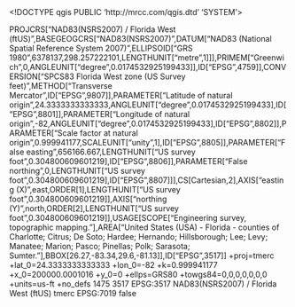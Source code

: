 <!DOCTYPE qgis PUBLIC 'http://mrcc.com/qgis.dtd' 'SYSTEM'>
<qgis version="3.28.3-Firenze">
  <identifier></identifier>
  <parentidentifier></parentidentifier>
  <language></language>
  <type></type>
  <title></title>
  <abstract></abstract>
  <contact>
    <name></name>
    <organization></organization>
    <position></position>
    <voice></voice>
    <fax></fax>
    <email></email>
    <role></role>
  </contact>
  <links/>
  <fees></fees>
  <encoding></encoding>
  <crs>
    <spatialrefsys nativeFormat="Wkt">
      <wkt>PROJCRS["NAD83(NSRS2007) / Florida West (ftUS)",BASEGEOGCRS["NAD83(NSRS2007)",DATUM["NAD83 (National Spatial Reference System 2007)",ELLIPSOID["GRS 1980",6378137,298.257222101,LENGTHUNIT["metre",1]]],PRIMEM["Greenwich",0,ANGLEUNIT["degree",0.0174532925199433]],ID["EPSG",4759]],CONVERSION["SPCS83 Florida West zone (US Survey feet)",METHOD["Transverse Mercator",ID["EPSG",9807]],PARAMETER["Latitude of natural origin",24.3333333333333,ANGLEUNIT["degree",0.0174532925199433],ID["EPSG",8801]],PARAMETER["Longitude of natural origin",-82,ANGLEUNIT["degree",0.0174532925199433],ID["EPSG",8802]],PARAMETER["Scale factor at natural origin",0.999941177,SCALEUNIT["unity",1],ID["EPSG",8805]],PARAMETER["False easting",656166.667,LENGTHUNIT["US survey foot",0.304800609601219],ID["EPSG",8806]],PARAMETER["False northing",0,LENGTHUNIT["US survey foot",0.304800609601219],ID["EPSG",8807]]],CS[Cartesian,2],AXIS["easting (X)",east,ORDER[1],LENGTHUNIT["US survey foot",0.304800609601219]],AXIS["northing (Y)",north,ORDER[2],LENGTHUNIT["US survey foot",0.304800609601219]],USAGE[SCOPE["Engineering survey, topographic mapping."],AREA["United States (USA) - Florida - counties of Charlotte; Citrus; De Soto; Hardee; Hernando; Hillsborough; Lee; Levy; Manatee; Marion; Pasco; Pinellas; Polk; Sarasota; Sumter."],BBOX[26.27,-83.34,29.6,-81.13]],ID["EPSG",3517]]</wkt>
      <proj4>+proj=tmerc +lat_0=24.3333333333333 +lon_0=-82 +k=0.999941177 +x_0=200000.0001016 +y_0=0 +ellps=GRS80 +towgs84=0,0,0,0,0,0,0 +units=us-ft +no_defs</proj4>
      <srsid>1475</srsid>
      <srid>3517</srid>
      <authid>EPSG:3517</authid>
      <description>NAD83(NSRS2007) / Florida West (ftUS)</description>
      <projectionacronym>tmerc</projectionacronym>
      <ellipsoidacronym>EPSG:7019</ellipsoidacronym>
      <geographicflag>false</geographicflag>
    </spatialrefsys>
  </crs>
  <extent>
    <spatial miny="0" maxx="0" crs="EPSG:3517" minz="0" dimensions="2" maxz="0" maxy="0" minx="0"/>
    <temporal>
      <period>
        <start></start>
        <end></end>
      </period>
    </temporal>
  </extent>
</qgis>
